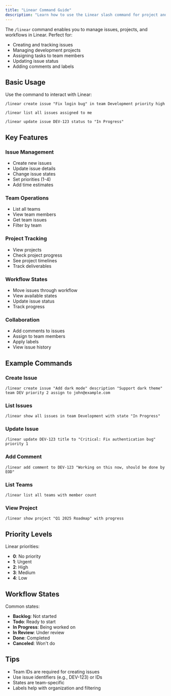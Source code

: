 ```yaml
---
title: "Linear Command Guide"
description: "Learn how to use the Linear slash command for project and issue management"
---
```


The `/linear` command enables you to manage issues, projects, and workflows in Linear. Perfect for:

- Creating and tracking issues
- Managing development projects
- Assigning tasks to team members
- Updating issue status
- Adding comments and labels

## Basic Usage

Use the command to interact with Linear:

```
/linear create issue "Fix login bug" in team Development priority high
```

```
/linear list all issues assigned to me
```

```
/linear update issue DEV-123 status to "In Progress"
```

## Key Features

### Issue Management
- Create new issues
- Update issue details
- Change issue states
- Set priorities (1-4)
- Add time estimates

### Team Operations
- List all teams
- View team members
- Get team issues
- Filter by team

### Project Tracking
- View projects
- Check project progress
- See project timelines
- Track deliverables

### Workflow States
- Move issues through workflow
- View available states
- Update issue status
- Track progress

### Collaboration
- Add comments to issues
- Assign to team members
- Apply labels
- View issue history

## Example Commands

### Create Issue
```
/linear create issue "Add dark mode" description "Support dark theme" team DEV priority 2 assign to john@example.com
```

### List Issues
```
/linear show all issues in team Development with state "In Progress"
```

### Update Issue
```
/linear update DEV-123 title to "Critical: Fix authentication bug" priority 1
```

### Add Comment
```
/linear add comment to DEV-123 "Working on this now, should be done by EOD"
```

### List Teams
```
/linear list all teams with member count
```

### View Project
```
/linear show project "Q1 2025 Roadmap" with progress
```

## Priority Levels

Linear priorities:
- **0**: No priority
- **1**: Urgent
- **2**: High
- **3**: Medium
- **4**: Low

## Workflow States

Common states:
- **Backlog**: Not started
- **Todo**: Ready to start
- **In Progress**: Being worked on
- **In Review**: Under review
- **Done**: Completed
- **Canceled**: Won't do

## Tips
- Team IDs are required for creating issues
- Use issue identifiers (e.g., DEV-123) or IDs
- States are team-specific
- Labels help with organization and filtering 